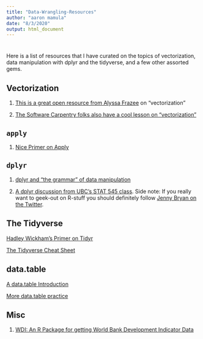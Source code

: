 ```yaml
---
title: "Data-Wrangling-Resources"
author: "aaron mamula"
date: "8/3/2020"
output: html_document
---
```

# {.tabset .tabset-fade .tabset-pills}

Here is a list of resources that I have curated on the topics of vectorization, data manipulation with dplyr and the tidyverse, and a few other assorted gems.

## Vectorization

1. [This is a great open resource from Alyssa Frazee](http://alyssafrazee.com/2014/01/29/vectorization.html) on "vectorization"

2. [The Software Carpentry folks also have a cool lesson on "vectorization"](https://swcarpentry.github.io/r-novice-gapminder/09-vectorization/)

## ```apply```

1. [Nice Primer on Apply](https://ademos.people.uic.edu/Chapter4.html)

## ```dplyr```

1. [dplyr and "the grammar" of data manipulation](https://dplyr.tidyverse.org/)

2. [A dplyr discussion from UBC's STAT 545 class](https://stat545.com/dplyr-intro.html). Side note: If you really want to geek-out on R-stuff you should definitely follow [Jenny Bryan on the Twitter](https://twitter.com/jennybryan?lang=en).

## The Tidyverse

[Hadley Wickham's Primer on Tidyr](https://blog.rstudio.com/2014/07/22/introducing-tidyr/)

[The Tidyverse Cheat Sheet](https://tidyr.tidyverse.org/)

## data.table

[A data.table Introduction](https://cran.r-project.org/web/packages/data.table/vignettes/datatable-intro.html)

[More data.table practice](https://rpubs.com/kykimeng/intro-to-data-table)

## Misc

1. [WDI: An R Package for getting World Bank Development Indicator Data](https://www.r-project.org/nosvn/pandoc/WDI.html)

